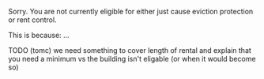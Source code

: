 Sorry. You are not currently eligible for either just cause eviction protection or rent control.

This is because: ...

TODO (tomc) we need something to cover length of rental and explain that you need a minimum vs the building isn't eligable (or when it would become so)